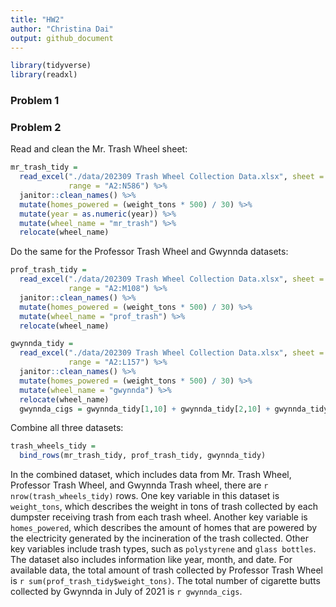 ```yaml
---
title: "HW2"
author: "Christina Dai"
output: github_document
---
```


```r
library(tidyverse)
library(readxl)
```

### Problem 1


### Problem 2

Read and clean the Mr. Trash Wheel sheet:

```r
mr_trash_tidy = 
  read_excel("./data/202309 Trash Wheel Collection Data.xlsx", sheet = 1,
             range = "A2:N586") %>% 
  janitor::clean_names() %>% 
  mutate(homes_powered = (weight_tons * 500) / 30) %>% 
  mutate(year = as.numeric(year)) %>% 
  mutate(wheel_name = "mr_trash") %>% 
  relocate(wheel_name)
```


Do the same for the Professor Trash Wheel and Gwynnda datasets:

```r
prof_trash_tidy = 
  read_excel("./data/202309 Trash Wheel Collection Data.xlsx", sheet = 2,
             range = "A2:M108") %>% 
  janitor::clean_names() %>% 
  mutate(homes_powered = (weight_tons * 500) / 30) %>% 
  mutate(wheel_name = "prof_trash") %>% 
  relocate(wheel_name)
```

```r
gwynnda_tidy = 
  read_excel("./data/202309 Trash Wheel Collection Data.xlsx", sheet = 4,
             range = "A2:L157") %>% 
  janitor::clean_names() %>% 
  mutate(homes_powered = (weight_tons * 500) / 30) %>% 
  mutate(wheel_name = "gwynnda") %>% 
  relocate(wheel_name)
  gwynnda_cigs = gwynnda_tidy[1,10] + gwynnda_tidy[2,10] + gwynnda_tidy[3,10] + gwynnda_tidy[4,10] + gwynnda_tidy[5,10]
```


Combine all three datasets:

```r
trash_wheels_tidy = 
  bind_rows(mr_trash_tidy, prof_trash_tidy, gwynnda_tidy)
```

In the combined dataset, which includes data from Mr. Trash Wheel, Professor Trash Wheel, and Gwynnda Trash wheel, there are `r nrow(trash_wheels_tidy)` rows. One key variable in this dataset is `weight_tons`, which describes the weight in tons of trash collected by each dumpster receiving trash from each trash wheel. Another key variable is `homes_powered`, which describes the amount of homes that are powered by the electricity generated by the incineration of the trash collected. Other key variables include trash types, such as `polystyrene` and `glass bottles`. The dataset also includes information like year, month, and date. For available data, the total amount of trash collected by Professor Trash Wheel is `r sum(prof_trash_tidy$weight_tons)`. The total number of cigarette butts collected by Gwynnda in July of 2021 is `r gwynnda_cigs`.




